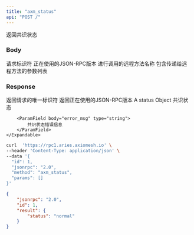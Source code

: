 ```yaml
---
title: "axm_status"
api: "POST /"
---
```


返回共识状态

### Body

<ParamField body="id" type="number" placeholder="1">
  请求标识符
</ParamField>

<ParamField body="jsonrpc" type="string" placeholder="2.0">
  正在使用的JSON-RPC版本
</ParamField>

<ParamField body="method" type="string" placeholder="debug_traceTransaction">
  进行调用的远程方法名称
</ParamField>

<ParamField body="params" type="array">
   包含传递给远程方法的参数列表
</ParamField>


### Response

<ResponseField name="id" type="number">
  返回请求的唯一标识符
</ResponseField>

<ResponseField name="jsonrpc" type="string">
  返回正在使用的JSON-RPC版本
</ResponseField>


<ResponseField name="status" type="object">
    A status Object
    <Expandable title="status object">
        <ParamField body="status" type="string">
            共识状态
        </ParamField>

        <ParamField body="error_msg" type="string">
            共识状态错误信息
        </ParamField>
    </Expandable>
</ResponseField>



<RequestExample>

```bash Example Request
curl  'https://rpc1.aries.axiomesh.io' \
--header 'Content-Type: application/json' \
--data '{
  "id": 1,
  "jsonrpc": "2.0",
  "method": "axm_status",
  "params": []
}'
```

</RequestExample>


<ResponseExample>

```json Response
{
    "jsonrpc": "2.0",
    "id": 1,
    "result": {
        "status": "normal"
    }
}
```

</ResponseExample>





